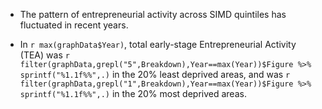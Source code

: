 * The pattern of entrepreneurial activity across SIMD quintiles has fluctuated in recent years. 

* In `r max(graphData$Year)`, total early-stage Entrepreneurial Activity (TEA) was `r filter(graphData,grepl("5",Breakdown),Year==max(Year))$Figure %>% sprintf("%1.1f%%",.)` in the 20% least deprived areas, and was `r filter(graphData,grepl("1",Breakdown),Year==max(Year))$Figure %>% sprintf("%1.1f%%",.)` in the 20% most deprived areas.
